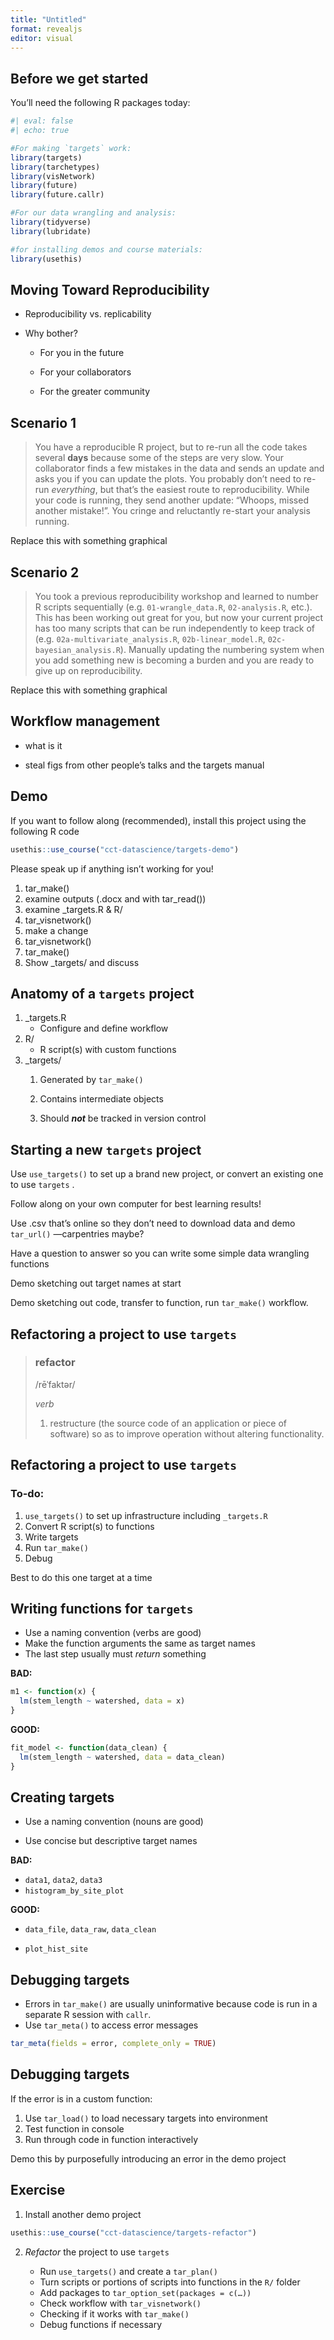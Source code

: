 ```yaml
---
title: "Untitled"
format: revealjs
editor: visual
---
```


## Before we get started

You'll need the following R packages today:

```r
#| eval: false
#| echo: true

#For making `targets` work:
library(targets)
library(tarchetypes)
library(visNetwork)
library(future)
library(future.callr)

#For our data wrangling and analysis:
library(tidyverse)
library(lubridate)

#for installing demos and course materials:
library(usethis)

```

## Moving Toward Reproducibility

-   Reproducibility vs. replicability

-   Why bother?

    -   For you in the future

    -   For your collaborators

    -   For the greater community

## Scenario 1

> You have a reproducible R project, but to re-run all the code takes several **days** because some of the steps are very slow.
> Your collaborator finds a few mistakes in the data and sends an update and asks you if you can update the plots.
> You probably don't need to re-run *everything*, but that's the easiest route to reproducibility.
> While your code is running, they send another update: "Whoops, missed another mistake!".
> You cringe and reluctantly re-start your analysis running.

::: notes
Replace this with something graphical
:::

## Scenario 2

> You took a previous reproducibility workshop and learned to number R scripts sequentially (e.g. `01-wrangle_data.R`, `02-analysis.R`, etc.).
> This has been working out great for you, but now your current project has too many scripts that can be run independently to keep track of (e.g. `02a-multivariate_analysis.R`, `02b-linear_model.R`, `02c-bayesian_analysis.R`).
> Manually updating the numbering system when you add something new is becoming a burden and you are ready to give up on reproducibility.

::: notes
Replace this with something graphical
:::

## Workflow management

-   what is it

-   steal figs from other people's talks and the targets manual

## Demo

If you want to follow along (recommended), install this project using the following R code

``` r
usethis::use_course("cct-datascience/targets-demo")
```

Please speak up if anything isn't working for you!

::: notes
1.  tar_make()
2.  examine outputs (.docx and with tar_read())
3.  examine \_targets.R & R/
4.  tar_visnetwork()
5.  make a change
6.  tar_visnetwork()
7.  tar_make()
8.  Show \_targets/ and discuss
:::

## Anatomy of a `targets` project

1.  \_targets.R
    -   Configure and define workflow
2.  R/
    -   R script(s) with custom functions
3.  \_targets/
    1.  Generated by `tar_make()`

    2.  Contains intermediate objects

    3.  Should ***not*** be tracked in version control

## Starting a new `targets` project

Use `use_targets()` to set up a brand new project, or convert an existing one to use `targets` .

::: callout-tip
Follow along on your own computer for best learning results!
:::

::: notes
Use .csv that's online so they don't need to download data and demo `tar_url()` ---carpentries maybe?

Have a question to answer so you can write some simple data wrangling functions

Demo sketching out target names at start

Demo sketching out code, transfer to function, run `tar_make()` workflow.
:::

## Refactoring a project to use `targets`

> ### **refactor**
>
> /rēˈfaktər/
>
> *verb*
>
> 1.  restructure (the source code of an application or piece of software) so as to improve operation without altering functionality.

## Refactoring a project to use `targets`

### To-do:

1.  `use_targets()` to set up infrastructure including `_targets.R`
2.  Convert R script(s) to functions
3.  Write targets
4.  Run `tar_make()`
5.  Debug

Best to do this one target at a time

## Writing functions for `targets`

-   Use a naming convention (verbs are good)
-   Make the function arguments the same as target names
-   The last step usually must *return* something

**BAD:**

``` r
m1 <- function(x) {
  lm(stem_length ~ watershed, data = x)
}
```

**GOOD:**

``` r
fit_model <- function(data_clean) {
  lm(stem_length ~ watershed, data = data_clean)
}
```

## Creating targets

-   Use a naming convention (nouns are good)

-   Use concise but descriptive target names

**BAD:**

-   `data1`, `data2`, `data3`
-   `histogram_by_site_plot`

**GOOD:**

-   `data_file`, `data_raw`, `data_clean`

-   `plot_hist_site`

## Debugging targets

-   Errors in `tar_make()` are usually uninformative because code is run in a separate R session with `callr`.
-   Use `tar_meta()` to access error messages

``` r
tar_meta(fields = error, complete_only = TRUE)
```

## Debugging targets

If the error is in a custom function:

1.  Use `tar_load()` to load necessary targets into environment
2.  Test function in console
3.  Run through code in function interactively

::: notes
Demo this by purposefully introducing an error in the demo project
:::

## Exercise

1.  Install another demo project

``` r
usethis::use_course("cct-datascience/targets-refactor")
```

2.  *Refactor* the project to use `targets`

    -   Run `use_targets()` and create a `tar_plan()`
    -   Turn scripts or portions of scripts into functions in the `R/` folder
    -   Add packages to `tar_option_set(packages = c(…))`
    -   Check workflow with `tar_visnetwork()`
    -   Checking if it works with `tar_make()`
    -   Debug functions if necessary

    ### 
